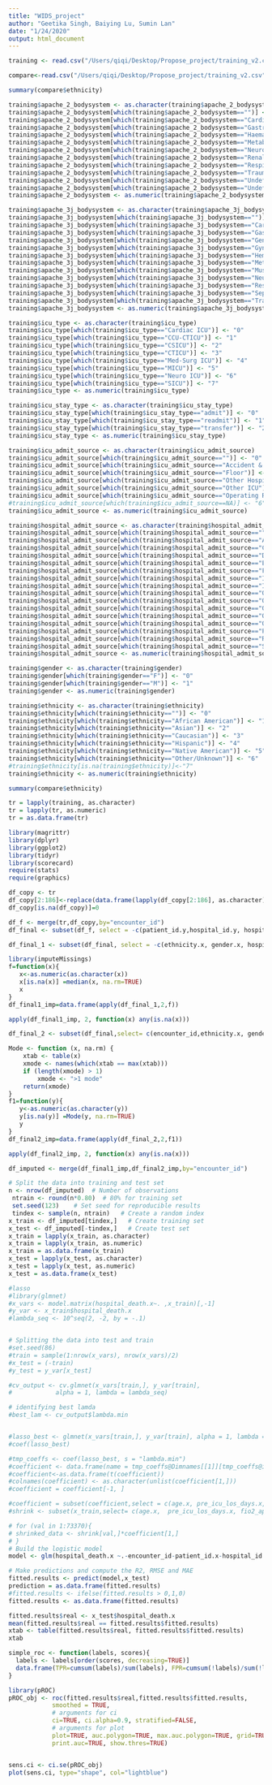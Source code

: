 ```yaml
---
title: "WIDS_project"
author: "Geetika Singh, Baiying Lu, Sumin Lan"
date: "1/24/2020"
output: html_document
---
```

```r
training <- read.csv("/Users/qiqi/Desktop/Propose_project/training_v2.csv", header = TRUE, sep = ",")
```


```r
compare<-read.csv("/Users/qiqi/Desktop/Propose_project/training_v2.csv", header = TRUE, sep = ",")
```

```r
summary(compare$ethnicity)
```
```r
training$apache_2_bodysystem <- as.character(training$apache_2_bodysystem)
training$apache_2_bodysystem[which(training$apache_2_bodysystem=="")] <- "0"
training$apache_2_bodysystem[which(training$apache_2_bodysystem=="Cardiovascular")] <- "1"
training$apache_2_bodysystem[which(training$apache_2_bodysystem=="Gastrointestinal")] <- "2"
training$apache_2_bodysystem[which(training$apache_2_bodysystem=="Haematologic")] <- "3"
training$apache_2_bodysystem[which(training$apache_2_bodysystem=="Metabolic")] <- "4"
training$apache_2_bodysystem[which(training$apache_2_bodysystem=="Neurologic")] <-"5"
training$apache_2_bodysystem[which(training$apache_2_bodysystem=="Renal/Genitourinary")] <-"6"
training$apache_2_bodysystem[which(training$apache_2_bodysystem=="Respiratory")] <- "7"
training$apache_2_bodysystem[which(training$apache_2_bodysystem=="Trauma")] <- "8"
training$apache_2_bodysystem[which(training$apache_2_bodysystem=="Undefined diagnoses")] <- "9"
training$apache_2_bodysystem[which(training$apache_2_bodysystem=="Undefined Diagnoses")] <- "9"
training$apache_2_bodysystem <- as.numeric(training$apache_2_bodysystem)
```

```r
training$apache_3j_bodysystem <- as.character(training$apache_3j_bodysystem)
training$apache_3j_bodysystem[which(training$apache_3j_bodysystem=="")] <- "0"
training$apache_3j_bodysystem[which(training$apache_3j_bodysystem=="Cardiovascular")] <- "1"
training$apache_3j_bodysystem[which(training$apache_3j_bodysystem=="Gastrointestinal")] <- "2"
training$apache_3j_bodysystem[which(training$apache_3j_bodysystem=="Genitourinary")] <- "3"
training$apache_3j_bodysystem[which(training$apache_3j_bodysystem=="Gynecological")] <- "4"
training$apache_3j_bodysystem[which(training$apache_3j_bodysystem=="Hematological")] <- "5"
training$apache_3j_bodysystem[which(training$apache_3j_bodysystem=="Metabolic")] <- "6"
training$apache_3j_bodysystem[which(training$apache_3j_bodysystem=="Musculoskeletal/Skin")] <- "7"
training$apache_3j_bodysystem[which(training$apache_3j_bodysystem=="Neurological")] <-"8"
training$apache_3j_bodysystem[which(training$apache_3j_bodysystem=="Respiratory")] <- "9"
training$apache_3j_bodysystem[which(training$apache_3j_bodysystem=="Sepsis")] <- "10"
training$apache_3j_bodysystem[which(training$apache_3j_bodysystem=="Trauma")] <- "11"
training$apache_3j_bodysystem <- as.numeric(training$apache_3j_bodysystem)
```

```r
training$icu_type <- as.character(training$icu_type)
training$icu_type[which(training$icu_type=="Cardiac ICU")] <- "0"
training$icu_type[which(training$icu_type=="CCU-CTICU")] <- "1"
training$icu_type[which(training$icu_type=="CSICU")] <- "2"
training$icu_type[which(training$icu_type=="CTICU")] <- "3"
training$icu_type[which(training$icu_type=="Med-Surg ICU")] <- "4"
training$icu_type[which(training$icu_type=="MICU")] <- "5"
training$icu_type[which(training$icu_type=="Neuro ICU")] <- "6"
training$icu_type[which(training$icu_type=="SICU")] <- "7"
training$icu_type <- as.numeric(training$icu_type)
```

```r
training$icu_stay_type <- as.character(training$icu_stay_type)
training$icu_stay_type[which(training$icu_stay_type=="admit")] <- "0"
training$icu_stay_type[which(training$icu_stay_type=="readmit")] <- "1"
training$icu_stay_type[which(training$icu_stay_type=="transfer")] <- "2"
training$icu_stay_type <- as.numeric(training$icu_stay_type)
```

```r
training$icu_admit_source <- as.character(training$icu_admit_source)
training$icu_admit_source[which(training$icu_admit_source=="")] <- "0"
training$icu_admit_source[which(training$icu_admit_source=="Accident & Emergency")] <- "1"
training$icu_admit_source[which(training$icu_admit_source=="Floor")] <- "2"
training$icu_admit_source[which(training$icu_admit_source=="Other Hospital")] <- "3"
training$icu_admit_source[which(training$icu_admit_source=="Other ICU")] <- "4"
training$icu_admit_source[which(training$icu_admit_source=="Operating Room / Recovery")] <- "5"
#training$icu_admit_source[which(training$icu_admit_source==NA)] <- "6"
training$icu_admit_source <- as.numeric(training$icu_admit_source)
```

```r
training$hospital_admit_source <- as.character(training$hospital_admit_source)
training$hospital_admit_source[which(training$hospital_admit_source=="")] <- "0"
training$hospital_admit_source[which(training$hospital_admit_source=="Acute Care/Floor")] <- "1"
training$hospital_admit_source[which(training$hospital_admit_source=="Chest Pain Center")] <- "2"
training$hospital_admit_source[which(training$hospital_admit_source=="Direct Admit")] <- "3"
training$hospital_admit_source[which(training$hospital_admit_source=="Emergency Department")] <- "4"
training$hospital_admit_source[which(training$hospital_admit_source=="Floor")] <- "5"
training$hospital_admit_source[which(training$hospital_admit_source=="ICU")] <- "6"
training$hospital_admit_source[which(training$hospital_admit_source=="ICU to SDU")] <- "7"
training$hospital_admit_source[which(training$hospital_admit_source=="Observation")] <- "8"
training$hospital_admit_source[which(training$hospital_admit_source=="Operating Room")] <- "8"
training$hospital_admit_source[which(training$hospital_admit_source=="Other")] <- "10"
training$hospital_admit_source[which(training$hospital_admit_source=="Other Hospital")] <- "11"
training$hospital_admit_source[which(training$hospital_admit_source=="Other ICU")] <- "12"
training$hospital_admit_source[which(training$hospital_admit_source=="PACU")] <- "13"
training$hospital_admit_source[which(training$hospital_admit_source=="Recovery Room")] <- "14"
training$hospital_admit_source[which(training$hospital_admit_source=="Step-Down Unit (SDU)")] <- "15"
training$hospital_admit_source <- as.numeric(training$hospital_admit_source)
```

```r
training$gender <- as.character(training$gender)
training$gender[which(training$gender=="F")] <- "0"
training$gender[which(training$gender=="M")] <- "1"
training$gender <- as.numeric(training$gender)
```

```r
training$ethnicity <- as.character(training$ethnicity)
training$ethnicity[which(training$ethnicity=="")] <- "0"
training$ethnicity[which(training$ethnicity=="African American")] <- "1"
training$ethnicity[which(training$ethnicity=="Asian")] <- "2"
training$ethnicity[which(training$ethnicity=="Caucasian")] <- "3"
training$ethnicity[which(training$ethnicity=="Hispanic")] <- "4"
training$ethnicity[which(training$ethnicity=="Native American")] <- "5"
training$ethnicity[which(training$ethnicity=="Other/Unknown")] <- "6"
#training$ethnicity[is.na(training$ethnicity)]<-"7"
training$ethnicity <- as.numeric(training$ethnicity)
```
```r
summary(compare$ethnicity)
```

```r
tr = lapply(training, as.character)
tr = lapply(tr, as.numeric)
tr = as.data.frame(tr)

```

```r
library(magrittr) 
library(dplyr) 
library(ggplot2)
library(tidyr)
library(scorecard)
require(stats)
require(graphics)
```


```r
df_copy <- tr
df_copy[2:186]<-replace(data.frame(lapply(df_copy[2:186], as.character), stringsAsFactors = FALSE), !is.na(df_copy[2:186]), 1)
df_copy[is.na(df_copy)]=0
```


```r
df_f <- merge(tr,df_copy,by="encounter_id")
df_final <- subset(df_f, select = -c(patient_id.y,hospital_id.y, hospital_death.y, icu_id.y))

```

```r
df_final_1 <- subset(df_final, select = -c(ethnicity.x, gender.x, hospital_admit_source.x,icu_admit_source.x,icu_stay_type.x,icu_type.x,readmission_status.x,apache_2_diagnosis.x,apache_3j_diagnosis.x,apache_post_operative.x,arf_apache.x,gcs_eyes_apache.x,gcs_motor_apache.x,gcs_unable_apache.x,gcs_verbal_apache.x,intubated_apache.x,ventilated_apache.x,aids.x,cirrhosis.x,diabetes_mellitus.x,hepatic_failure.x,immunosuppression.x,leukemia.x,lymphoma.x,solid_tumor_with_metastasis.x,apache_3j_bodysystem.x,apache_2_bodysystem.x,elective_surgery.x,ethnicity.y, gender.y, hospital_admit_source.y,icu_admit_source.y,icu_stay_type.y,icu_type.y,readmission_status.y,apache_2_diagnosis.y,apache_3j_diagnosis.y,apache_post_operative.y,arf_apache.y,gcs_eyes_apache.y,gcs_motor_apache.y,gcs_unable_apache.y,gcs_verbal_apache.y,intubated_apache.y,ventilated_apache.y,aids.y,cirrhosis.y,diabetes_mellitus.y,hepatic_failure.y,immunosuppression.y,leukemia.y,lymphoma.y,solid_tumor_with_metastasis.y,apache_3j_bodysystem.y,apache_2_bodysystem.y,elective_surgery.y))

```


```r
library(imputeMissings)
f=function(x){
   x<-as.numeric(as.character(x)) 
   x[is.na(x)] =median(x, na.rm=TRUE)
   x 
}
df_final1_imp=data.frame(apply(df_final_1,2,f))
```

```r
apply(df_final1_imp, 2, function(x) any(is.na(x)))
```

```r
df_final_2 <- subset(df_final,select= c(encounter_id,ethnicity.x, gender.x, hospital_admit_source.x,icu_admit_source.x,icu_stay_type.x,icu_type.x,readmission_status.x,apache_2_diagnosis.x,apache_3j_diagnosis.x,apache_post_operative.x,arf_apache.x,gcs_eyes_apache.x,gcs_motor_apache.x,gcs_unable_apache.x,gcs_verbal_apache.x,intubated_apache.x,ventilated_apache.x,aids.x,cirrhosis.x,diabetes_mellitus.x,hepatic_failure.x,immunosuppression.x,leukemia.x,lymphoma.x,solid_tumor_with_metastasis.x,apache_3j_bodysystem.x,apache_2_bodysystem.x,elective_surgery.x,ethnicity.y, gender.y, hospital_admit_source.y,icu_admit_source.y,icu_stay_type.y,icu_type.y,readmission_status.y,apache_2_diagnosis.y,apache_3j_diagnosis.y,apache_post_operative.y,arf_apache.y,gcs_eyes_apache.y,gcs_motor_apache.y,gcs_unable_apache.y,gcs_verbal_apache.y,intubated_apache.y,ventilated_apache.y,aids.y,cirrhosis.y,diabetes_mellitus.y,hepatic_failure.y,immunosuppression.y,leukemia.y,lymphoma.y,solid_tumor_with_metastasis.y,apache_3j_bodysystem.y,apache_2_bodysystem.y,elective_surgery.y))
```

```r
Mode <- function (x, na.rm) {
    xtab <- table(x)
    xmode <- names(which(xtab == max(xtab)))
    if (length(xmode) > 1)
        xmode <- ">1 mode"
    return(xmode)
}
f1=function(y){
   y<-as.numeric(as.character(y)) 
   y[is.na(y)] =Mode(y, na.rm=TRUE)
   y 
}
df_final2_imp=data.frame(apply(df_final_2,2,f1))
```

```r
apply(df_final2_imp, 2, function(x) any(is.na(x)))
```

```r
df_imputed <- merge(df_final1_imp,df_final2_imp,by="encounter_id")
```

```r
# Split the data into training and test set
n <- nrow(df_imputed)  # Number of observations
 ntrain <- round(n*0.80)  # 80% for training set
 set.seed(123)    # Set seed for reproducible results
 tindex <- sample(n, ntrain)   # Create a random index
x_train <- df_imputed[tindex,]   # Create training set
x_test <- df_imputed[-tindex,]   # Create test set
x_train = lapply(x_train, as.character)
x_train = lapply(x_train, as.numeric)
x_train = as.data.frame(x_train)
x_test = lapply(x_test, as.character)
x_test = lapply(x_test, as.numeric)
x_test = as.data.frame(x_test)

#lasso
#library(glmnet)
#x_vars <- model.matrix(hospital_death.x~. ,x_train)[,-1]
#y_var <- x_train$hospital_death.x
#lambda_seq <- 10^seq(2, -2, by = -.1)


# Splitting the data into test and train
#set.seed(86)
#train = sample(1:nrow(x_vars), nrow(x_vars)/2)
#x_test = (-train)
#y_test = y_var[x_test]

#cv_output <- cv.glmnet(x_vars[train,], y_var[train], 
#            alpha = 1, lambda = lambda_seq)

# identifying best lamda
#best_lam <- cv_output$lambda.min


#lasso_best <- glmnet(x_vars[train,], y_var[train], alpha = 1, lambda = best_lam)
#coef(lasso_best)

#tmp_coeffs <- coef(lasso_best, s = "lambda.min")
#coefficient <- data.frame(name = tmp_coeffs@Dimnames[[1]][tmp_coeffs@i + 1], coefficient = tmp_coeffs@x)
#coefficient<-as.data.frame(t(coefficient))
#colnames(coefficient) <- as.character(unlist(coefficient[1,]))
#coefficient = coefficient[-1, ]

#coefficient = subset(coefficient,select = c(age.x,	pre_icu_los_days.x,	fio2_apache.x,	d1_heartrate_max.x,	d1_mbp_min.x,	d1_spo2_min.x,	d1_sysbp_min.x,	d1_sysbp_noninvasive_min.x,	d1_temp_min.x,	h1_resprate_min.x,	d1_albumin_min.x,	d1_bilirubin_max.x,	d1_bun_min.x,	d1_inr_max.x,	d1_inr_min.x,	d1_lactate_max.x,	d1_lactate_min.x,	d1_wbc_min.x,	h1_inr_max.x,	h1_inr_min.x,	d1_arterial_ph_min.x,	d1_pao2fio2ratio_min.x,	apache_4a_hospital_death_prob.x	,age.y,	resprate_apache.y,	temp_apache.y,	wbc_apache.y,	d1_potassium_max.y,	d1_arterial_ph_max.y,	d1_arterial_po2_max.y,	d1_arterial_po2_min.y,	apache_3j_diagnosis.x,	gcs_eyes_apache.x,	gcs_motor_apache.x,	ventilated_apache.x,	elective_surgery.x,	gcs_eyes_apache.y))
#shrink <- subset(x_train,select= c(age.x,	pre_icu_los_days.x,	fio2_apache.x,	d1_heartrate_max.x,	d1_mbp_min.x,	d1_spo2_min.x,	d1_sysbp_min.x,	d1_sysbp_noninvasive_min.x,	d1_temp_min.x,	h1_resprate_min.x,	d1_albumin_min.x,	d1_bilirubin_max.x,	d1_bun_min.x,	d1_inr_max.x,	d1_inr_min.x,	d1_lactate_max.x,	d1_lactate_min.x,	d1_wbc_min.x,	h1_inr_max.x,	h1_inr_min.x,	d1_arterial_ph_min.x,	d1_pao2fio2ratio_min.x,	apache_4a_hospital_death_prob.x	,age.y,	resprate_apache.y,	temp_apache.y,	wbc_apache.y,	d1_potassium_max.y,	d1_arterial_ph_max.y,	d1_arterial_po2_max.y,	d1_arterial_po2_min.y,	apache_3j_diagnosis.x,	gcs_eyes_apache.x,	gcs_motor_apache.x,	ventilated_apache.x,	elective_surgery.x,	gcs_eyes_apache.y))

# for (val in 1:73370){
# shrinked_data <- shrink[val,]*coefficient[1,]
# }
# Build the logistic model
model <- glm(hospital_death.x ~.-encounter_id-patient_id.x-hospital_id.x,family=binomial(link='logit'),data=x_train)

# Make predictions and compute the R2, RMSE and MAE
fitted.results <- predict(model,x_test)
prediction = as.data.frame(fitted.results)
#fitted.results <- ifelse(fitted.results > 0,1,0)
fitted.results <- as.data.frame(fitted.results)

fitted.results$real <- x_test$hospital_death.x
mean(fitted.results$real == fitted.results$fitted.results)
xtab <- table(fitted.results$real, fitted.results$fitted.results)
xtab

simple_roc <- function(labels, scores){
  labels <- labels[order(scores, decreasing=TRUE)]
  data.frame(TPR=cumsum(labels)/sum(labels), FPR=cumsum(!labels)/sum(!labels), labels)
}

library(pROC)
pROC_obj <- roc(fitted.results$real,fitted.results$fitted.results,
            smoothed = TRUE,
            # arguments for ci
            ci=TRUE, ci.alpha=0.9, stratified=FALSE,
            # arguments for plot
            plot=TRUE, auc.polygon=TRUE, max.auc.polygon=TRUE, grid=TRUE,
            print.auc=TRUE, show.thres=TRUE)


sens.ci <- ci.se(pROC_obj)
plot(sens.ci, type="shape", col="lightblue")




```

